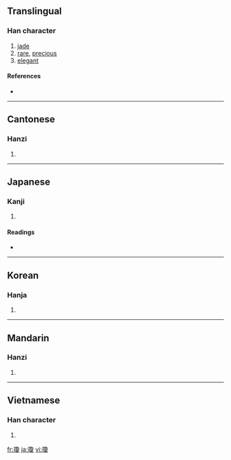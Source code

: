 {{also|琼}}
==Translingual==

===Han character===
{{Han char|rn=96|rad=玉|as=15|sn=18|four=1714<sub>7</sub>|canj=一土弓月水 (MGNBE)}}

# [[jade]]
# [[rare]], [[precious]]
# [[elegant]]

====References====
* {{Han ref|kx=0744.360|dkj=21328|dj=1153.160|hdz=21143.060|uh=74CA|ud=29898|bh=C3A3|bd=50083}}

----

==Cantonese==

===Hanzi===
{{yue-hanzi|jyut=|y=king4|sim=琼}}

# {{defn|Cantonese}}

----

==Japanese==

===Kanji===
{{ja-kanji|grade=|rs=玉15}}

# {{defn|Japanese}}

====Readings====
* {{ja-readings|on=[[けい]] (kei)|kun=[[たま]] (tama)}}

----

==Korean==

===Hanja===
{{ko-hanja|hangeul=경|eumhun=|rv=gyeong|mr=kyŏng|y=kyeng}}

# {{defn|Korean}}

----

==Mandarin==

===Hanzi===
{{cmn-hanzi|sim=琼|pin=[[qióng]] ([[qiong2]])|wg=ch'iung<sup>2</sup>}}

# {{defn|Mandarin}}

----

==Vietnamese==

===Han character===
{{vi-hantu|Quỳnh}}

# {{defn|Vietnamese}}

[[fr:瓊]]
[[ja:瓊]]
[[vi:瓊]]